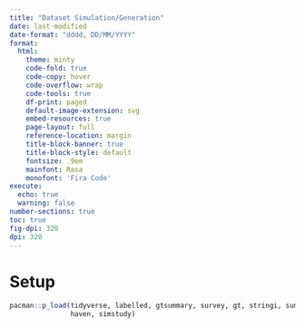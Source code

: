 ```yaml
---
title: "Dataset Simulation/Generation"
date: last-modified
date-format: "dddd, DD/MM/YYYY"
format: 
  html:
    theme: minty
    code-fold: true
    code-copy: hover
    code-overflow: wrap
    code-tools: true
    df-print: paged
    default-image-extension: svg
    embed-resources: true
    page-layout: full
    reference-location: margin
    title-block-banner: true
    title-block-style: default
    fontsize: .9em
    mainfont: Rasa
    monofont: 'Fira Code'
execute: 
  echo: true
  warning: false
number-sections: true
toc: true
fig-dpi: 320
dpi: 320
---
```


# Setup

```r
pacman::p_load(tidyverse, labelled, gtsummary, survey, gt, stringi, summarytools, 
               haven, simstudy)
```

